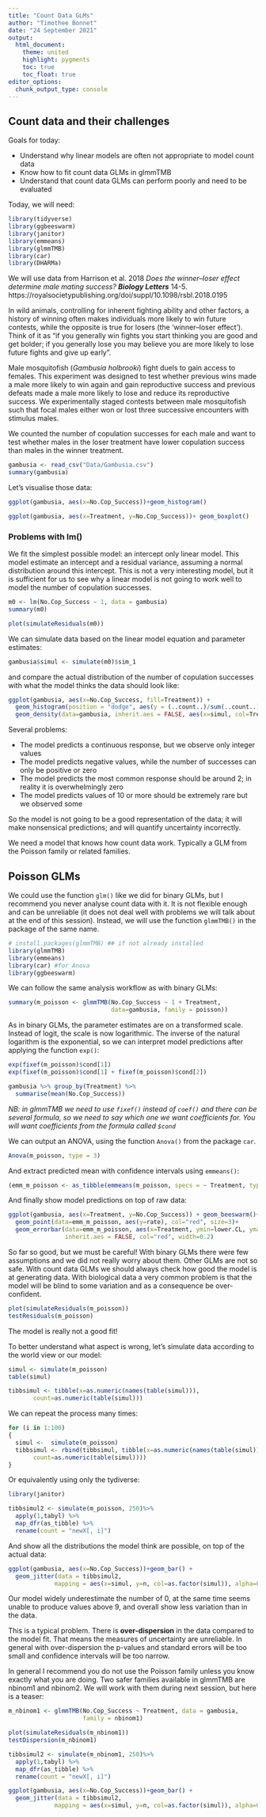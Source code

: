 ```yaml
---
title: "Count Data GLMs"
author: "Timothee Bonnet"
date: "24 September 2021"
output: 
  html_document:
    theme: united
    highlight: pygments
    toc: true
    toc_float: true
editor_options: 
  chunk_output_type: console
---
```



## Count data and their challenges

Goals for today:

* Understand why linear models are often not appropriate to model count data
* Know how to fit count data GLMs in glmmTMB
* Understand that count data GLMs can perform poorly and need to be evaluated

Today, we will need:
```r
library(tidyverse)
library(ggbeeswarm)
library(janitor)
library(emmeans)
library(glmmTMB)
library(car)
library(DHARMa)
```


We will use data from Harrison et al. 2018 *Does the winner–loser effect determine male mating success?* _**Biology Letters**_ 14-5. https://royalsocietypublishing.org/doi/suppl/10.1098/rsbl.2018.0195


In wild animals, controlling for inherent fighting ability and other factors, a history of winning often makes individuals more likely to win future contests, while the opposite is true for losers (the ‘winner–loser effect’). Think of it as "if you generally win fights you start thinking you are good and get bolder; if you generally lose you may believe you are more likely to lose future fights and give up early".

Male mosquitofish (*Gambusia holbrooki*) fight duels to gain access to females. This experiment was designed to test whether previous wins made a male more likely to win again and gain reproductive success and previous defeats made a male more likely to lose and reduce its reproductive success.
We experimentally staged contests between male mosquitofish such that focal males either won or lost three successive encounters with stimulus males.

We counted the number of copulation successes for each male and want to test whether males in the loser treatment have lower copulation success than males in the winner treatment.

```r
gambusia <- read_csv("Data/Gambusia.csv")
summary(gambusia)
```

Let's visualise those data:

```r
ggplot(gambusia, aes(x=No.Cop_Success))+geom_histogram()

ggplot(gambusia, aes(x=Treatment, y=No.Cop_Success))+ geom_boxplot()

```


### Problems with lm()

We fit the simplest possible model: an intercept only linear model. This model estimate an intercept and a residual variance, assuming a normal distribution around this intercept. This is not a very interesting model, but it is sufficient for us to see why a linear model is not going to work well to model the number of copulation successes.

```r
m0 <- lm(No.Cop_Success ~ 1, data = gambusia)
summary(m0)

plot(simulateResiduals(m0))
```

We can simulate data based on the linear model equation and parameter estimates:
```r
gambusia$simul <- simulate(m0)$sim_1


```

and compare the actual distribution of the number of copulation successes with what the model thinks the data should look like:
```r
ggplot(gambusia, aes(x=No.Cop_Success, fill=Treatment)) +
  geom_histogram(position = "dodge", aes(y = (..count..)/sum(..count..))) + 
  geom_density(data=gambusia, inherit.aes = FALSE, aes(x=simul, col=Treatment))

```

Several problems:

* The model predicts a continuous response, but we observe only integer values
* The model predicts negative values, while the number of successes can only be positive or zero
* The model predicts the most common response should be around 2; in reality it is overwhelmingly zero
* The model predicts values of 10 or more should be extremely rare but we observed some

So the model is not going to be a good representation of the data; it will make nonsensical predictions; and will quantify uncertainty incorrectly.

We need a model that knows how count data work. Typically a GLM from the Poisson family or related families. 

## Poisson GLMs

We could use the function ``` glm() ``` like we did for binary GLMs, but I recommend you never analyse count data with it. It is not flexible enough and can be unreliable (it does not deal well with problems we will talk about at the end of this session). Instead, we will use the function ```glmmTMB()``` in the package of the same name.

```r
# install.packages(glmmTMB) ## if not already installed
library(glmmTMB)
library(emmeans)
library(car) #for Anova
library(ggbeeswarm)
```

We can follow the same analysis workflow as with binary GLMs:
```r
summary(m_poisson <- glmmTMB(No.Cop_Success ~ 1 + Treatment,
                             data=gambusia, family = poisson))
```

As in binary GLMs, the parameter estimates are on a transformed scale. Instead of logit, the scale is now logarithmic.
The inverse of the natural logarithm is the exponential, so we can interpret model predictions after applying the function `exp()`:

```r
exp(fixef(m_poisson)$cond[1])
exp(fixef(m_poisson)$cond[1] + fixef(m_poisson)$cond[2])

gambusia %>% group_by(Treatment) %>%
  summarise(mean(No.Cop_Success)) 

```

*NB: in glmmTMB we need to use `fixef()` instead of `coef()` and there can be several formula, so we need to say which one we want coefficients for. You will want coefficients from the formula called `$cond`*

We can output an ANOVA, using the function ``` Anova() ``` from the package ``` car ```.

```r
Anova(m_poisson, type = 3)
```

And extract predicted mean with confidence intervals using ``` emmeans() ```:
```r
(emm_m_poisson <- as_tibble(emmeans(m_poisson, specs = ~ Treatment, type="response")))
```

And finally show model predictions on top of raw data:
```r
ggplot(gambusia, aes(x=Treatment, y=No.Cop_Success)) + geom_beeswarm()+
  geom_point(data=emm_m_poisson, aes(y=rate), col="red", size=3)+
  geom_errorbar(data=emm_m_poisson, aes(x=Treatment, ymin=lower.CL, ymax=upper.CL),
                inherit.aes = FALSE, col="red", width=0.2)
```

So far so good, but we must be careful! With binary GLMs there were few assumptions and we did not really worry about them. Other GLMs are not so safe. With count data GLMs we should always check how good the model is at generating data. With biological data a very common problem is that the model will be blind to some variation and as a consequence be over-confident.

```r
plot(simulateResiduals(m_poisson))
testResiduals(m_poisson)

```

The model is really not a good fit!

To better understand what aspect is wrong, let's simulate data according to the world view or our model:
```r
simul <- simulate(m_poisson)
table(simul)

tibbsimul <- tibble(x=as.numeric(names(table(simul))),
       count=as.numeric(table(simul)))
```


We can repeat the process many times:
```r

for (i in 1:100)
{
  simul <-  simulate(m_poisson)
  tibbsimul <- rbind(tibbsimul, tibble(x=as.numeric(names(table(simul))),
       count=as.numeric(table(simul))))
}

```

Or equivalently using only the tydiverse:
```r
library(janitor)

tibbsimul2 <- simulate(m_poisson, 250)%>%
  apply(1,tabyl) %>%    
  map_dfr(as_tibble) %>%
  rename(count = "newX[, i]")


```

And show all the distributions the model think are possible, on top of the actual data:
```r


ggplot(gambusia, aes(x=No.Cop_Success))+geom_bar() +
  geom_jitter(data = tibbsimul2, 
             mapping = aes(x=simul, y=n, col=as.factor(simul)), alpha=0.4)

```

Our model widely underestimate the number of 0, at the same time seems unable to produce values above 9, and overall show less variation than in the data.

This is a typical problem. There is **over-dispersion** in the data compared to the model fit. That means the measures of uncertainty are unreliable. In general with over-dispersion the p-values and standard errors will be too small and confidence intervals will be too narrow.

In general I recommend you do not use the Poisson family unless you know exactly what you are doing.
Two safer families available in glmmTMB are nbinom1 and nbinom2. We will work with them during next session, but here is a teaser:

```r
m_nbinom1 <- glmmTMB(No.Cop_Success ~ Treatment, data = gambusia, 
                     family = nbinom1)

plot(simulateResiduals(m_nbinom1))
testDispersion(m_nbinom1)

tibbsimul2 <- simulate(m_nbinom1, 250)%>%
  apply(1,tabyl) %>%    
  map_dfr(as_tibble) %>%
  rename(count = "newX[, i]")

ggplot(gambusia, aes(x=No.Cop_Success))+geom_bar() +
  geom_jitter(data = tibbsimul2, 
             mapping = aes(x=simul, y=n, col=as.factor(simul)), alpha=0.4)

```

